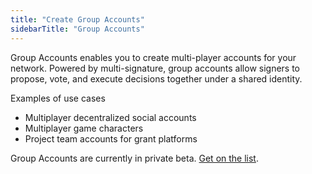 ```yaml
---
title: "Create Group Accounts"
sidebarTitle: "Group Accounts"
---
```


Group Accounts enables you to create multi-player accounts for your network. Powered by multi-signature, group accounts allow signers to propose, vote, and execute decisions together under a shared identity. 

Examples of use cases

- Multiplayer decentralized social accounts
- Multiplayer game characters
- Project team accounts for grant platforms

Group Accounts are currently in private beta. [Get on the list](https://6vdcjqzyfj3.typeform.com/to/x3xer1Rs).